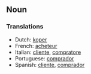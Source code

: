 ==Noun==
===Translations===
*Dutch: [[koper]]
*French: [[acheteur]]
*Italian: [[cliente]], [[compratore]]
*Portuguese: [[comprador]]
*Spanish: [[cliente]], [[comprador]]